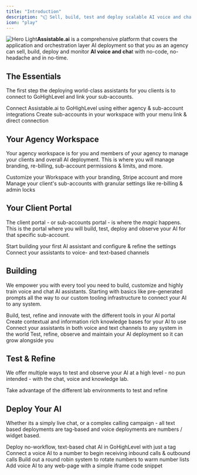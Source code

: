 ```yaml
---
title: "Introduction"
description: "📞💬 Sell, build, test and deploy scalable AI voice and chat assistants 🤖"
icon: "play"
---
```


<img alt="Hero Light" classname="block dark:hidden" src="/overview.png" />**Assistable.ai** is a comprehensive platform that covers the application and orchestration layer AI deployment so that you as an agency can sell, build, deploy and monitor **AI voice and cha**t with no-code, no-headache and in no-time.

## The Essentials

The first step the deploying world-class assistants for you clients is to connect to GoHighLevel and link your sub-accounts.

<CardGroup cols={2}>
  <Card title="Connect to GoHighLevel" icon="link" color="#EA236B" href="https://createassistants.com/dashboard?page=launchpad">
    Connect Assistable.ai to GoHighLevel using either agency & sub-account integrations
  </Card>

  <Card title="Sync your Sub-accounts" icon="rotate" color="#EA236B" href="https://createassistants.com/dashboard?page=launchpad">
    Create sub-accounts in your workspace with your menu link & direct connection
  </Card>
</CardGroup>

## Your Agency Workspace

Your agency workspace is for you and members of your agency to manage your clients and overall AI deployment. This is where you will manage branding, re-billing, sub-account permissions & limits, and more.

<CardGroup cols={2}>
  <Card title="Configuring Your Agency" icon="palette" color="#F2A73B" href="https://createassistants.com/dashboard?page=branding">
    Customize your Workspace with your branding, Stripe account and more
  </Card>

  <Card title="Sub-account Management" icon="people-roof" color="#F2A73B" href="https://createassistants.com/dashboard?page=accounts">
    Manage your client's sub-accounts with granular settings like re-billing & admin locks
  </Card>
</CardGroup>

## Your Client Portal

The client portal - or sub-accounts portal - is where the *magic* happens. This is the portal where you will build, test, deploy and observe your AI for that specific sub-account.

<CardGroup cols={2}>
  <Card title="Creating Assistants" icon="toolbox" color="#BB65FF" href="https://docs.assistable.ai/platform/assistant">
    Start building your first AI assistant and configure & refine the settings
  </Card>

  <Card title="Deploying Your AI" icon="rocket" color="#BB65FF" href="https://docs.assistable.ai/quickstart">
    Connect your assistants to voice- and text-based channels
  </Card>
</CardGroup>

## Building

We empower you with every tool you need to build, customize and highly train voice and chat AI assistants. Starting with basics like pre-generated prompts all the way to our custom tooling infrastructure to connect your AI to any system.

<CardGroup cols={2}>
  <Card title="Building Your AI" icon="robot" href="https://docs.assistable.ai/">
    Build, test, refine and innovate with the different tools in your AI portal
  </Card>

  <Card title="Creating Your Knowledge Base" icon="book" href="https://docs.assistable.ai/">
    Create contextual and information rich knowledge bases for your AI to use
  </Card>

  <Card title="Using & Building Tools" icon="toolbox" href="https://docs.assistable.ai/">
    Connect your assistants in both voice and text channels to any system in the world
  </Card>

  <Card title="Refining Your AI" icon="sliders" href="https://docs.assistable.ai/">
    Test, refine, observe and maintain your AI deployment so it can grow alongside you
  </Card>
</CardGroup>

## Test & Refine

We offer multiple ways to test and observe your AI at a high level - no pun intended - with the chat, voice and knowledge lab.

<CardGroup cols={2}>
  <Card title="Using Labs" icon="flask" color="#5261EC" href="https://docs.assistable.ai/">
    Take advantage of the different lab environments to test and refine
  </Card>
</CardGroup>

## Deploy Your AI

Whether its a simply live chat, or a complex calling campaign - all text based deployments are tag-based and voice deployments are numbers / widget based.

<CardGroup cols={2}>
  <Card title="Active Tags" icon="tag" color="#119b78" href="https://docs.assistable.ai/">
    Deploy no-workflow, text-based chat AI in GoHighLevel with just a tag
  </Card>

  <Card title="Phone Numbers" icon="phone" color="#119b78" href="https://docs.assistable.ai/">
    Connect a voice AI to a number to begin receiving inbound calls & outbound calls
  </Card>

  <Card title="Number Pools" icon="phone-intercom" color="#119b78" href="https://docs.assistable.ai/">
    Build out a round robin system to rotate numbers to warm number lists
  </Card>

  <Card title="Widgets" icon="network-wired" color="#119b78" href="https://docs.assistable.ai/">
    Add voice AI to any web-page with a simple iframe code snippet
  </Card>
</CardGroup>